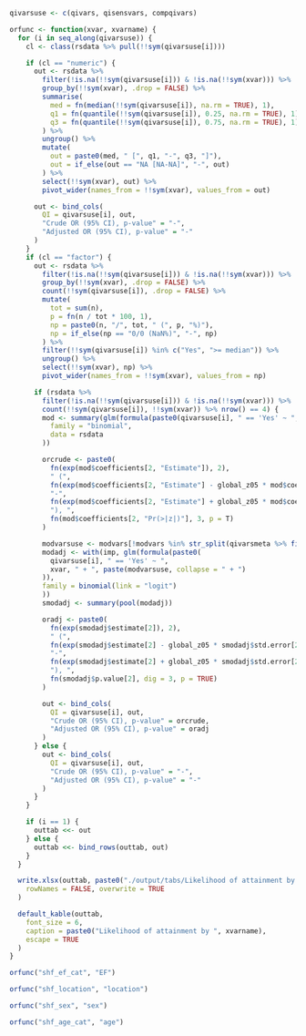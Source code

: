 ```r

qivarsuse <- c(qivars, qisensvars, compqivars)

orfunc <- function(xvar, xvarname) {
  for (i in seq_along(qivarsuse)) {
    cl <- class(rsdata %>% pull(!!sym(qivarsuse[i])))

    if (cl == "numeric") {
      out <- rsdata %>%
        filter(!is.na(!!sym(qivarsuse[i])) & !is.na(!!sym(xvar))) %>%
        group_by(!!sym(xvar), .drop = FALSE) %>%
        summarise(
          med = fn(median(!!sym(qivarsuse[i]), na.rm = TRUE), 1),
          q1 = fn(quantile(!!sym(qivarsuse[i]), 0.25, na.rm = TRUE), 1),
          q3 = fn(quantile(!!sym(qivarsuse[i]), 0.75, na.rm = TRUE), 1)
        ) %>%
        ungroup() %>%
        mutate(
          out = paste0(med, " [", q1, "-", q3, "]"),
          out = if_else(out == "NA [NA-NA]", "-", out)
        ) %>%
        select(!!sym(xvar), out) %>%
        pivot_wider(names_from = !!sym(xvar), values_from = out)

      out <- bind_cols(
        QI = qivarsuse[i], out,
        "Crude OR (95% CI), p-value" = "-",
        "Adjusted OR (95% CI), p-value" = "-"
      )
    }
    if (cl == "factor") {
      out <- rsdata %>%
        filter(!is.na(!!sym(qivarsuse[i])) & !is.na(!!sym(xvar))) %>%
        group_by(!!sym(xvar), .drop = FALSE) %>%
        count(!!sym(qivarsuse[i]), .drop = FALSE) %>%
        mutate(
          tot = sum(n),
          p = fn(n / tot * 100, 1),
          np = paste0(n, "/", tot, " (", p, "%)"),
          np = if_else(np == "0/0 (NaN%)", "-", np)
        ) %>%
        filter(!!sym(qivarsuse[i]) %in% c("Yes", ">= median")) %>%
        ungroup() %>%
        select(!!sym(xvar), np) %>%
        pivot_wider(names_from = !!sym(xvar), values_from = np)

      if (rsdata %>%
        filter(!is.na(!!sym(qivarsuse[i])) & !is.na(!!sym(xvar))) %>%
        count(!!sym(qivarsuse[i]), !!sym(xvar)) %>% nrow() == 4) {
        mod <- summary(glm(formula(paste0(qivarsuse[i], " == 'Yes' ~ ", xvar)),
          family = "binomial",
          data = rsdata
        ))

        orcrude <- paste0(
          fn(exp(mod$coefficients[2, "Estimate"]), 2),
          " (",
          fn(exp(mod$coefficients[2, "Estimate"] - global_z05 * mod$coefficients[2, "Std. Error"]), 2),
          "-",
          fn(exp(mod$coefficients[2, "Estimate"] + global_z05 * mod$coefficients[2, "Std. Error"]), 2),
          "), ",
          fn(mod$coefficients[2, "Pr(>|z|)"], 3, p = T)
        )

        modvarsuse <- modvars[!modvars %in% str_split(qivarsmeta %>% filter(qivar == qivarsuse[i]) %>% pull(noadjvars), ", ")[[1]]]
        modadj <- with(imp, glm(formula(paste0(
          qivarsuse[i], " == 'Yes' ~ ",
          xvar, " + ", paste(modvarsuse, collapse = " + ")
        )),
        family = binomial(link = "logit")
        ))
        smodadj <- summary(pool(modadj))

        oradj <- paste0(
          fn(exp(smodadj$estimate[2]), 2),
          " (",
          fn(exp(smodadj$estimate[2] - global_z05 * smodadj$std.error[2]), 2),
          "-",
          fn(exp(smodadj$estimate[2] + global_z05 * smodadj$std.error[2]), 2),
          "), ",
          fn(smodadj$p.value[2], dig = 3, p = TRUE)
        )

        out <- bind_cols(
          QI = qivarsuse[i], out,
          "Crude OR (95% CI), p-value" = orcrude,
          "Adjusted OR (95% CI), p-value" = oradj
        )
      } else {
        out <- bind_cols(
          QI = qivarsuse[i], out,
          "Crude OR (95% CI), p-value" = "-",
          "Adjusted OR (95% CI), p-value" = "-"
        )
      }
    }

    if (i == 1) {
      outtab <<- out
    } else {
      outtab <<- bind_rows(outtab, out)
    }
  }

  write.xlsx(outtab, paste0("./output/tabs/Likelihood of attainment by ", xvarname, "_", Sys.Date(), ".xlsx"),
    rowNames = FALSE, overwrite = TRUE
  )

  default_kable(outtab,
    font_size = 6,
    caption = paste0("Likelihood of attainment by ", xvarname),
    escape = TRUE
  )
}
```

```r
orfunc("shf_ef_cat", "EF")
```

```r
orfunc("shf_location", "location")
```

```r
orfunc("shf_sex", "sex")
```

```r
orfunc("shf_age_cat", "age")
```
